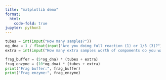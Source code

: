 ```yaml
---
title: "matplotlib demo"
format:
  html:
    code-fold: true
jupyter: python3
---
```


```python
tubes = int(input("How many samples?"))
og_dna = 1 / float(input("Are you doing full reaction (1) or 1/3 (3)?"))
extra = int(input("How many extra samples worth of components do you want?"))

frag_buffer = (5*og_dna) * (tubes + extra) 
frag_enzyme = (10*og_dna) * (tubes + extra)
print("Frag buffer:", frag_buffer)
print("Frag enzyme:", frag_enzyme)
```

